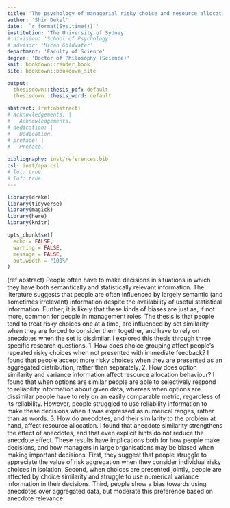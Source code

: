 ```yaml
---
title: 'The psychology of managerial risky choice and resource allocation'
author: 'Shir Dekel'
date: '`r format(Sys.time())`'
institution: 'The University of Sydney'
# division: 'School of Psychology'
# advisor: 'Micah Goldwater'
department: 'Faculty of Science'
degree: 'Doctor of Philosophy (Science)'
knit: bookdown::render_book
site: bookdown::bookdown_site

output:
  thesisdown::thesis_pdf: default 
  thesisdown::thesis_word: default

abstract: (ref:abstract)
# acknowledgements: |
#   Acknowledgements.
# dedication: |
#   Dedication. 
# preface: |
#   Preface.
  
bibliography: inst/references.bib
csl: inst/apa.csl
# lot: true
# lof: true
---
```


```r
library(drake)
library(tidyverse)
library(magick)
library(here)
library(knitr)

opts_chunk$set(
  echo = FALSE,
  warning = FALSE,
  message = FALSE,
  out.width = "100%"
)
```

(ref:abstract) People often have to make decisions in situations in which they
have both semantically and statistically relevant information. The literature
suggests that people are often influenced by largely semantic (and sometimes
irrelevant) information despite the availability of useful statistical
information. Further, it is likely that these kinds of biases are just as, if
not more, common for people in management roles. The thesis is that people tend
to treat risky choices one at a time, are influenced by set similarity when they
are forced to consider them together, and have to rely on anecdotes when the set
is dissimilar. I explored this thesis through three specific research
questions. 1. How does choice grouping affect people's repeated risky choices
when not presented with immediate feedback? I found that people accept more
risky choices when they are presented as an aggregated distribution, rather than
separately. 2. How does option similarity and variance information affect
resource allocation behaviour? I found that when options are similar people are
able to selectively respond to reliability information about given data, whereas
when options are dissimilar people have to rely on an easily comparable metric,
regardless of its reliability. However, people struggled to use reliability
information to make these decisions when it was expressed as numerical ranges,
rather than as words. 3. How do anecdotes, and their similarity to the problem
at hand, affect resource allocation. I found that anecdote similarity
strengthens the effect of anecdotes, and that even explicit hints do not reduce
the anecdote effect. These results have implications both for how people make
decisions, and how managers in large organisations may be biased when making
important decisions. First, they suggest that people struggle to appreciate the
value of risk aggregation when they consider individual risky choices in
isolation. Second, when choices are presented jointly, people are affected by
choice similarity and struggle to use numerical variance information in their
decisions. Third, people show a bias towards using anecdotes over aggregated
data, but moderate this preference based on anecdote relevance.

